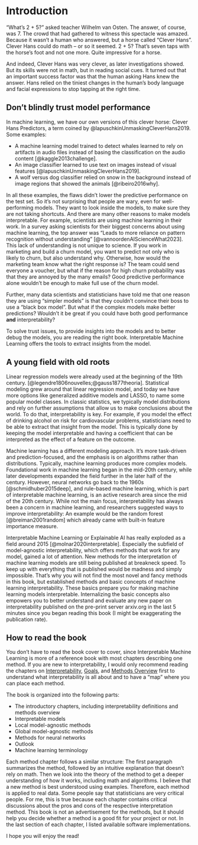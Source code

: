 # Introduction {#intro}


"What's 2 + 5?" asked teacher Wilhelm van Osten.
The answer, of course, was 7.
The crowd that had gathered to witness this spectacle was amazed.
Because it wasn't a human who answered, but a horse called "Clever Hans".
Clever Hans could do math -- or so it seemed.
2 + 5?
That's seven taps with the horse's foot and not one more.
Quite impressive for a horse.

And indeed, Clever Hans was very clever, as later investigations showed.
But its skills were not in math, but in reading social cues.
It turned out that an important success factor was that the human asking Hans knew the answer.
Hans relied on the tiniest changes in the human's body language and facial expressions to stop tapping at the right time.

## Don't blindly trust model performance

In machine learning, we have our own versions of this clever horse: Clever Hans Predictors, a term coined by @lapuschkinUnmaskingCleverHans2019.
Some examples:

- A machine learning model trained to detect whales learned to rely on artifacts in audio files instead of basing the classification on the audio content [@kaggle2013challenge].
- An image classifier learned to use text on images instead of visual features [@lapuschkinUnmaskingCleverHans2019].
- A wolf versus dog classifier relied on snow in the background instead of image regions that showed the animals [@ribeiro2016why].

<!-- need for interpretability -->
In all these examples, the flaws didn't lower the predictive performance on the test set.
So it's not surprising that people are wary, even for well-performing models.
They want to look inside the models, to make sure they are not taking shortcuts.
And there are many other reasons to make models interpretable.
For example, scientists are using machine learning in their work.
In a survey asking scientists for their biggest concerns about using machine learning, the top answer was “Leads to more reliance on pattern recognition without understanding” [@vannoordenAIScienceWhat2023].
This lack of understanding is not unique to science.
If you work in marketing and build a churn model, you want to predict not only who is likely to churn, but also understand why.
Otherwise, how would the marketing team know what the right response is?
The team could send everyone a voucher, but what if the reason for high churn probability was that they are annoyed by the many emails?
Good predictive performance alone wouldn't be enough to make full use of the churn model.

Further, many data scientists and statisticians have told me that one reason they are using "simpler models" is that they couldn't convince their boss to use a "black box model".
But what if the complex models make better predictions?
Wouldn't it be great if you could have both good performance **and** interpretability?

To solve trust issues, to provide insights into the models and to better debug the models, you are reading the right book.
Interpretable Machine Learning offers the tools to extract insights from the model.

## A young field with old roots

<!-- History of interpretable machine learning -->
Linear regression models were already used at the beginning of the 19th century.
[@legendre1806nouvelles;@gauss1877theoria].
Statistical modeling grew around that linear regression model, and today we have more options like generalized additive models and LASSO, to name some popular model classes.
In classic statistics, we typically model distributions and rely on further assumptions that allow us to make conclusions about the world.
To do that, interpretability is key.
For example, if you model the effect of drinking alcohol on risk for cardiovascular problems, statisticians need to be able to extract that insight from the model.
This is typically done by keeping the model interpretable and having a coefficient that can be interpreted as the effect of a feature on the outcome.

Machine learning has a different modeling approach.
It's more task-driven and prediction-focused, and the emphasis is on algorithms rather than distributions.
Typically, machine learning produces more complex models.
Foundational work in machine learning began in the mid-20th century, while later developments expanded the field further in the later half of the century.
However, neural networks go back to the 1960s [@schmidhuber2015deep], and rule-based machine learning, which is part of interpretable machine learning, is an active research area since the mid of the 20th century.
While not the main focus, interpretability has always been a concern in machine learning, and researchers suggested ways to improve interpretability:
An example would be the random forest [@breiman2001random] which already came with built-in feature importance measure.

Interpretable Machine Learning or Explainable AI has really exploded as a field around 2015 [@molnar2020interpretable].
Especially the subfield of model-agnostic interpretability, which offers methods that work for any model, gained a lot of attention.
New methods for the interpretation of machine learning models are still being published at breakneck speed.
To keep up with everything that is published would be madness and simply impossible.
That's why you will not find the most novel and fancy methods in this book, but established methods and basic concepts of machine learning interpretability.
These basics prepare you for making machine learning models interpretable.
Internalizing the basic concepts also empowers you to better understand and evaluate any new paper on interpretability published on the pre-print server arxiv.org in the last 5 minutes since you began reading this book (I might be exaggerating the publication rate).


## How to read the book

You don't have to read the book cover to cover, since Interpretable Machine Learning is more of a reference book with most chapters describing one method.
If you are new to interpretability, I would only recommend reading the chapters on [Interpretability](#interpretability), [Goals](#goals), and [Methods Overview](#overview) first to understand what interpretability is all about and to have a "map" where you can place each method.

The book is organized into the following parts:

- The introductory chapters, including interpretability definitions and methods overview 
- Interpretable models 
- Local model-agnostic methods
- Global model-agnostic methods
- Methods for neural networks
- Outlook
- Machine learning terminology 

Each method chapter follows a similar structure:
The first paragraph summarizes the method, followed by an intuitive explanation that doesn't rely on math.
Then we look into the theory of the method to get a deeper understanding of how it works, including math and algorithms.
I believe that a new method is best understood using examples.
Therefore, each method is applied to real data.
Some people say that statisticians are very critical people.
For me, this is true because each chapter contains critical discussions about the pros and cons of the respective interpretation method.
This book is not an advertisement for the methods, but it should help you decide whether a method is a good fit for your project or not.
In the last section of each chapter, I listed available software implementations.

I hope you will enjoy the read!

